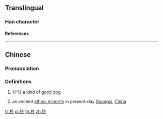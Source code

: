 {{character info/new}}
==Translingual==

===Han character===
{{Han char|rn=94|rad=犬|as=05|sn=8|four=48227|canj=KHOII|ids=⿰犭令}}

====References====
{{Han ref|kx=0709.020|dkj=20335|dj=1121.130|hdz=21341.030|uh=72D1}}

----

==Chinese==
{{zh-forms}}

===Pronunciation===
{{zh-pron
|m=líng
|c=ling4
|mc=y
|oc=y
|cat=n
}}

===Definitions===
{{zh-hanzi}}

# {{†}} a kind of [[good]] [[dog]]
# {{lb|zh|historical}} an ancient [[ethnic minority]] in present-day [[Guangxi]], [[China]]

[[fr:狑]]
[[pl:狑]]
[[th:狑]]
[[zh:狑]]